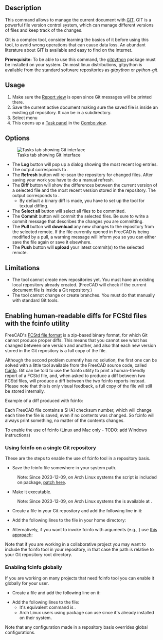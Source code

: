 <languages/>

{{GuiCommand
|Name=WebTools Git‏‎
|MenuLocation=Web Tools → Git
|Workbenches=[[WebTools_Workbench|WebTools]]
|Version=0.17
}}

{{VeryImportantMessage|Starting from FreeCAD v0.17, this tool has been removed from the Arch Workbench and is now part of the external [[WebTools Workbench]] that you can install via menu Tools → [[Image:AddonManager.svg|24px]] [[Std_AddonMgr|Addon manager]].
}}

==Description==

This command allows to manage the current document with [https://en.wikipedia.org/wiki/Git_%28software%29 GIT]. GIT is a powerful file version control system, which can manage different versions of files and keep track of the changes.

Git is a complex tool, consider learning the basics of it before using this tool, to avoid wrong operations that can cause data loss. An abundant literature about GIT is available and easy to find on the internet.

'''Prerequisite:''' To be able to use this command, the [https://github.com/gitpython-developers/GitPython gitpython] package must be installed on your system. On most linux distributions, gitpython is available from the standard software repositories as ''gitpython'' or ''python-git''.

==Usage==

# Make sure the [[Report_view|Report view]] is open since Git messages will be printed there.
# Save the current active document making sure the saved file is inside an existing git repository. It can be in a subdirectory.
# Select menu {{MenuCommand|Web Tools → [[Image:WebTools_Git.svg|16px]] [[WebTools_Git|Git]]}}
# This opens up a [[Task_panel|Task panel]] in the [[Combo_view|Combo view]].

==Options==

[[Image:Arch Git panel.jpg|thumb|Tasks tab showing Git interface]]

* The '''Log''' button will pop up a dialog showing the most recent log entries. The output corresponds to {{Incode|git log}}.
* The '''Refresh''' button will re-scan the repository for changed files. After saving your work you have to do a manual refresh.
* The '''Diff''' button will show the differences between the current version of a selected file and the most recent version stored in the repository. The output corresponds to {{Incode|git diff}}.
** By default a binary diff is made, you have to set up the {{Incode|fcinfo}} tool for textual diffing.
* The '''Select all''' button will select all files to be committed.
* The '''Commit''' button will commit the selected files. Be sure to write a commit message that describes the changes you are committing.
* The '''Pull''' button will '''download'''  any new changes to the repository from the selected remote. If the file currently opened in FreeCAD is being modified by a pull, a warning message will inform you so you can either save the file again or save it elsewhere.
* The '''Push''' button will '''upload'''  your latest commit(s) to the selected remote.

==Limitations==

* The tool cannot create new repositories yet. You must have an existing local repository already created. (FreeCAD will check if the current document file is inside a Git repository.)
* The tool cannot change or create branches. You must do that manually with standard Git tools.

==Enabling human-readable diffs for FCStd files with the fcinfo utility==

FreeCAD's [[File_Format_FCStd|FCStd file format]] is a zip-based binary format, for which Git cannot produce proper diffs. This means that you cannot see what has changed between one version and another, and also that each new version stored in the Git repository is a full copy of the file.

Although the second problem currently has no solution, the first one can be solved with a little tool available from the FreeCAD source code, called [https://github.com/FreeCAD/FreeCAD/blob/master/src/Tools/fcinfo fcinfo].  Git can be told to use the fcinfo utility to print a human-friendly report of a FCStd file, and, when asked to produce a diff between two FCStd files, will produce a diff between the two fcinfo reports instead. Please note that this is only visual feedback,  a full copy of the file will still be stored internally.

Example of a diff produced with fcinfo:

{{Code|code=
diff --git a/testhouse.FcStd b/testhouse.FcStd
index 08077b6..985b1d8 100644
--- a/testhouse.FcStd
+++ b/testhouse.FcStd
@@ -1,26 +1,25 @@
-Document: /tmp/43un09_testhouse.FcStd (442K)
-   SHA1: 67c1985a45d93cba57d5bf44490897aba460100d
+Document: /tmp/zfXoDd_testhouse.FcStd (370K)
+   SHA1: db1cb5fca18af7bfdca849028f40550df4d845cb
    Comment : This is a test house to showcase FreeCAD's BIM worflow and IFC export capabilities
    Company : uncreated.net
    CreatedBy : Yorik van Havre
    CreationDate : Fri May  9 12:05:54 2014 
    FileVersion : 1
    Id : 
-   Label : testhouse
-   LastModifiedBy : Yorik van Havre
-   LastModifiedDate : 2016-06-28T17:05:57-03:00
+   Label : testhouse2
+   LastModifiedBy : Yorik van Havre
+   LastModifiedDate : Sat Sep 13 20:46:36 2014
+
    License : CC-BY 3.0
    LicenseURL : https://creativecommons.org/licenses/by/3.0/
-   ProgramVersion : 0.17R7800 (Git)
-   TipName : 
+   ProgramVersion : 0.15R3989 (Git)
    Uid : 67e62d8a-6674-4358-92fe-615443be887a
-   Objects: (231)
+   Objects: (221)
        Annotation : Drawing::FeatureViewAnnotation
        Annotation001 : Drawing::FeatureViewAnnotation
        Annotation002 : Drawing::FeatureViewAnnotation
        Annotation003 : Drawing::FeatureViewAnnotation
-       Annotation004 : Drawing::FeatureViewAnnotation
-       Annotation005 : Drawing::FeatureViewAnnotation
        Array : Part::FeaturePython (9K)
        Box : Part::Box (2K)
        Building : App::DocumentObjectGroupPython
@@ -110,7 +109,7 @@ Document: /tmp/43un09_testhouse.FcStd (442K)
        Floor : App::DocumentObjectGroupPython
        Floor001 : App::DocumentObjectGroupPython
        Floor002 : App::DocumentObjectGroupPython
-       Frame : Part::FeaturePython (89K)
}}

Each FreeCAD file contains a SHA1 checksum number, which will change each time the file is saved, even if no contents was changed. So fcinfo will always print something, no matter of the contents changes.

To enable the use of fcinfo (Linux and Mac only - TODO: add Windows instructions)

=== Using fcinfo on a single Git repository ===

These are the steps to enable the use of fcinfo tool in a repository basis.
* Save the fcinfo file somewhere in your system path.
: Note: Since 2023-12-09, on Arch Linux systems the {{Incode|fcinfo}} script is included on {{Incode|freecad}} package, [https://gitlab.archlinux.org/archlinux/packaging/packages/freecad/-/commit/4419bfbfdb670abebd7f2e6ed93194e819781f7d patch here].
* Make it executable.
:  Note: Since 2023-12-09, on Arch Linux systems the {{Incode|fcinfo}} is available at {{Incode|/usr/bin/fcinfo}}.
* Create a {{Incode|.gitattributes}} file in your Git repository and add the following line in it:

: {{Code|lang=text|code=
*.FCStd diff=fcinfo
}}

* Add the following lines to the {{Incode|.gitconfig}} file in your home directory:

: {{Code|lang=text|code=
[diff "fcinfo"]
textconv = /path/to/fcinfo
}}

* Alternatively, if you want to invoke fcinfo with arguments (e.g., {{Incode|--gui}}) use [https://stackoverflow.com/questions/55601430/how-to-pass-a-filename-argument-gitconfig-diff-textconv this approach]:

: {{Code|lang=text|code=
[diff "fcinfo"]
textconv = sh -c '/path/to/fcinfo --gui "$0"'XD
}}

Note that if you are working in a collaborative project you may want to include the fcinfo tool in your repository, in that case the path is relative to your Git repository root directory.

=== Enabling fcinfo globally ===

If you are working on many projects that need fcinfo tool you can enable it globally for your user.
* Create a {{Incode|$HOME/.config/git/attributes}} file and add the following line on it:

: {{Code|lang=text|code=
*.FCStd diff=fcinfo
}}

* Add the following lines to the {{Incode|$HOME/.config/git/config}} file:
** It's equivalent command is {{Incode|git config --global diff.fcinfo.textconv "/path/to/fcinfo"}}.
** Arch Linux users using {{Incode|freecad}} package can use {{Incode|textconv = fcinfo}} since it's already installed on their system.

: {{Code|lang=text|code=
[diff "fcinfo"]
textconv = /path/to/fcinfo
}}

Note that any configuration made in a repository basis overrides global configurations.